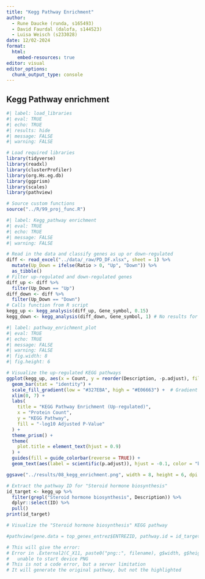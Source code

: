 ```yaml
---
title: "Kegg Pathway Enrichment"
author: 
  - Rune Daucke (runda, s165493)
  - David Faurdal (dalofa, s144523)
  - Luisa Weisch (s233028)
date: 12/02-2024
format:
  html:
    embed-resources: true
editor: visual
editor_options: 
  chunk_output_type: console
---
```


## Kegg Pathway enrichment

```r
#| label: load_libraries
#| eval: TRUE
#| echo: TRUE
#| results: hide
#| message: FALSE
#| warning: FALSE

# Load required libraries
library(tidyverse)
library(readxl)
library(clusterProfiler)
library(org.Hs.eg.db)
library(ggprism)
library(scales)
library(pathview)

# Source custom functions
source("../R/99_proj_func.R")
```

```r
#| label: Kegg_pathway enrichment
#| eval: TRUE
#| echo: TRUE
#| message: FALSE
#| warning: FALSE

# Read in the data and classify genes as up or down-regulated
diff <- read_excel("../data/_raw/PD_DF.xlsx", sheet = 1) %>%
  mutate(Up_Down = ifelse(Ratio > 0, "Up", "Down")) %>%
  as_tibble()
# Filter up-regulated and down-regulated genes
diff_up <- diff %>%
  filter(Up_Down == "Up")
diff_down <- diff %>%
  filter(Up_Down == "Down")
# Calls function from R script
kegg_up <- kegg_analysis(diff_up, Gene_symbol, 0.15)
kegg_down <- kegg_analysis(diff_down, Gene_symbol, 1) # No results for kegg_down
```

```r
#| label: pathway_enrichment_plot
#| eval: TRUE
#| echo: TRUE
#| message: FALSE
#| warning: FALSE
#| fig.width: 8
#| fig.height: 6

# Visualize the up-regulated KEGG pathways
ggplot(kegg_up, aes(x = Count, y = reorder(Description, -p.adjust), fill = p.adjust)) +
  geom_bar(stat = "identity") +
  scale_fill_gradient(low = "#327EBA", high = "#E06663") +  # Gradient from blue to red
  xlim(0, 7) +
  labs(
    title = "KEGG Pathway Enrichment (Up-regulated)",
    x = "Protein Count",
    y = "KEGG Pathway",
    fill = "-log10 Adjusted P-Value"
  ) +
  theme_prism() +
  theme(
    plot.title = element_text(hjust = 0.9)
  ) +
  guides(fill = guide_colorbar(reverse = TRUE)) + 
  geom_text(aes(label = scientific(p.adjust)), hjust = -0.1, color = "black")

ggsave("../results/08_kegg_enrichment.png", width = 8, height = 6, dpi = 600)

# Extract the pathway ID for "Steroid hormone biosynthesis"
id_target <- kegg_up %>%
  filter(grepl("Steroid hormone biosynthesis", Description)) %>%
  dplyr::select(ID) %>%
  pull()
print(id_target)

# Visualize the "Steroid hormone biosynthesis" KEGG pathway

#pathview(gene.data = top_genes_entrez$ENTREZID, pathway.id = id_target, species = "hsa")

# This will give the error:
# Error in .External2(C_X11, paste0("png::", filename), g$width, g$height,  : 
#   unable to start device PNG
# This is not a code error, but a server limitation
# It will generate the original pathway, but not the highlighted
```
